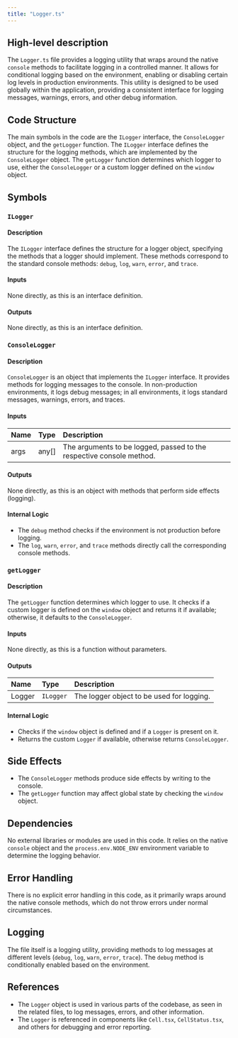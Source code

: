 ```yaml
---
title: "Logger.ts"
---
```


## High-level description

The `Logger.ts` file provides a logging utility that wraps around the native `console` methods to facilitate logging in a controlled manner. It allows for conditional logging based on the environment, enabling or disabling certain log levels in production environments. This utility is designed to be used globally within the application, providing a consistent interface for logging messages, warnings, errors, and other debug information.

## Code Structure

The main symbols in the code are the `ILogger` interface, the `ConsoleLogger` object, and the `getLogger` function. The `ILogger` interface defines the structure for the logging methods, which are implemented by the `ConsoleLogger` object. The `getLogger` function determines which logger to use, either the `ConsoleLogger` or a custom logger defined on the `window` object.

## Symbols

### `ILogger`
#### Description
The `ILogger` interface defines the structure for a logger object, specifying the methods that a logger should implement. These methods correspond to the standard console methods: `debug`, `log`, `warn`, `error`, and `trace`.

#### Inputs
None directly, as this is an interface definition.

#### Outputs
None directly, as this is an interface definition.

### `ConsoleLogger`
#### Description
`ConsoleLogger` is an object that implements the `ILogger` interface. It provides methods for logging messages to the console. In non-production environments, it logs debug messages; in all environments, it logs standard messages, warnings, errors, and traces.

#### Inputs
| Name | Type | Description |
|:-----|:-----|:------------|
| args | any[] | The arguments to be logged, passed to the respective console method. |

#### Outputs
None directly, as this is an object with methods that perform side effects (logging).

#### Internal Logic
- The `debug` method checks if the environment is not production before logging.
- The `log`, `warn`, `error`, and `trace` methods directly call the corresponding console methods.

### `getLogger`
#### Description
The `getLogger` function determines which logger to use. It checks if a custom logger is defined on the `window` object and returns it if available; otherwise, it defaults to the `ConsoleLogger`.

#### Inputs
None directly, as this is a function without parameters.

#### Outputs
| Name | Type | Description |
|:-----|:-----|:------------|
| Logger | `ILogger` | The logger object to be used for logging. |

#### Internal Logic
- Checks if the `window` object is defined and if a `Logger` is present on it.
- Returns the custom `Logger` if available, otherwise returns `ConsoleLogger`.

## Side Effects
- The `ConsoleLogger` methods produce side effects by writing to the console.
- The `getLogger` function may affect global state by checking the `window` object.

## Dependencies
No external libraries or modules are used in this code. It relies on the native `console` object and the `process.env.NODE_ENV` environment variable to determine the logging behavior.

## Error Handling
There is no explicit error handling in this code, as it primarily wraps around the native console methods, which do not throw errors under normal circumstances.

## Logging
The file itself is a logging utility, providing methods to log messages at different levels (`debug`, `log`, `warn`, `error`, `trace`). The `debug` method is conditionally enabled based on the environment.

## References
- The `Logger` object is used in various parts of the codebase, as seen in the related files, to log messages, errors, and other information.
- The `Logger` is referenced in components like `Cell.tsx`, `CellStatus.tsx`, and others for debugging and error reporting.
